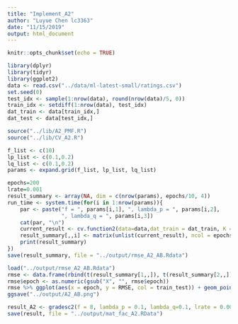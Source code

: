 ```yaml
---
title: "Implement_A2"
author: "Luyue Chen lc3363"
date: "11/15/2019"
output: html_document
---
```


```r
knitr::opts_chunk$set(echo = TRUE)
```

```r
library(dplyr)
library(tidyr)
library(ggplot2)
data <- read.csv("../data/ml-latest-small/ratings.csv")
set.seed(0)
test_idx <- sample(1:nrow(data), round(nrow(data)/5, 0))
train_idx <- setdiff(1:nrow(data), test_idx)
dat_train <- data[train_idx,]
dat_test <- data[test_idx,]
```

```r
source("../lib/A2_PMF.R")
source("../lib/CV_A2.R")
```

```r
f_list <- c(10)
lp_list <- c(0.1,0.2)
lq_list <- c(0.1,0.2) 
params <- expand.grid(f_list, lp_list, lq_list)
```

```r
epochs=200
lrate=0.001
result_summary <- array(NA, dim = c(nrow(params), epochs/10, 4))  
run_time <- system.time(for(i in 1:nrow(params)){
    par <- paste("f = ", params[i,1], ", lambda_p = ", params[i,2],
                 ", lambda_q = ", params[i,3])
    cat(par, "\n")
    current_result <- cv.function2(data=data,dat_train = dat_train, K = 5, f = params[i,1], lambda_p = params[i,2], lambda_q = params[i,3], epochs=epochs, lrate=lrate)
    result_summary[,,i] <- matrix(unlist(current_result), ncol = epochs/10, byrow = T) 
    print(result_summary)
})
save(result_summary, file = "../output/rmse_A2_AB.Rdata")
```


```r
load("../output/rmse_A2_AB.Rdata")
rmse <- data.frame(rbind(t(result_summary[1,,]), t(result_summary[2,,])), train_test = rep(c("Train", "Test"), each = 4), par = rep(paste("f = ", params[,1], ", lambda_p = ", params[,2], ", lambda_q = ", params[,3]), times = 2)) %>% gather("epoch", "RMSE", -train_test, -par)
rmse$epoch <- as.numeric(gsub("X", "", rmse$epoch))
rmse %>% ggplot(aes(x = epoch, y = RMSE, col = train_test)) + geom_point() + facet_grid(~par)
ggsave("../output/A2_AB.png")
```

```r
result_A2 <- gradesc2(f = 8, lambda_p = 0.1, lambda_q=0.1, lrate = 0.001, epochs = 200,data = data, train = dat_train, test = dat_test)
save(result, file = "../output/mat_fac_A2.RData")
```
